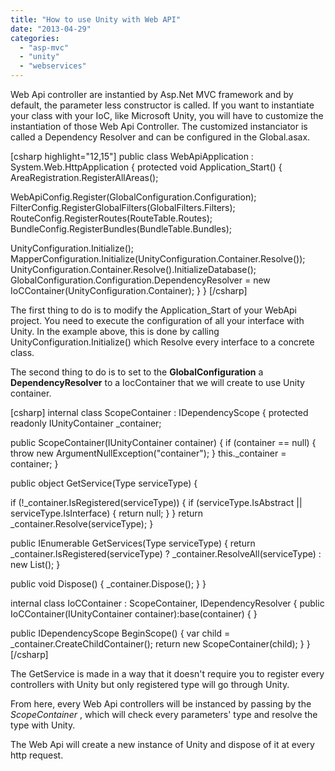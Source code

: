 ```yaml
---
title: "How to use Unity with Web API"
date: "2013-04-29"
categories: 
  - "asp-mvc"
  - "unity"
  - "webservices"
---
```


Web Api controller are instantied by Asp.Net MVC framework and by default, the parameter less constructor is called. If you want to instantiate your class with your IoC, like Microsoft Unity, you will have to customize the instantiation of those Web Api Controller. The customized instanciator is called a Dependency Resolver and can be configured in the Global.asax.

\[csharp highlight="12,15"\] public class WebApiApplication : System.Web.HttpApplication { protected void Application\_Start() { AreaRegistration.RegisterAllAreas();

WebApiConfig.Register(GlobalConfiguration.Configuration); FilterConfig.RegisterGlobalFilters(GlobalFilters.Filters); RouteConfig.RegisterRoutes(RouteTable.Routes); BundleConfig.RegisterBundles(BundleTable.Bundles);

UnityConfiguration.Initialize(); MapperConfiguration.Initialize(UnityConfiguration.Container.Resolve<IMapperFactory>()); UnityConfiguration.Container.Resolve<IDatabaseContext>().InitializeDatabase(); GlobalConfiguration.Configuration.DependencyResolver = new IoCContainer(UnityConfiguration.Container); } } \[/csharp\]

The first thing to do is to modify the Application\_Start of your WebApi project. You need to execute the configuration of all your interface with Unity. In the example above, this is done by calling UnityConfiguration.Initialize() which Resolve every interface to a concrete class.

The second thing to do is to set to the **GlobalConfiguration** a **DependencyResolver** to a IocContainer that we will create to use Unity container.

\[csharp\] internal class ScopeContainer : IDependencyScope { protected readonly IUnityContainer \_container;

public ScopeContainer(IUnityContainer container) { if (container == null) { throw new ArgumentNullException("container"); } this.\_container = container; }

public object GetService(Type serviceType) {

if (!\_container.IsRegistered(serviceType)) { if (serviceType.IsAbstract || serviceType.IsInterface) { return null; } } return \_container.Resolve(serviceType); }

public IEnumerable<object> GetServices(Type serviceType) { return \_container.IsRegistered(serviceType) ? \_container.ResolveAll(serviceType) : new List<object>(); }

public void Dispose() { \_container.Dispose(); } }

internal class IoCContainer : ScopeContainer, IDependencyResolver { public IoCContainer(IUnityContainer container):base(container) { }

public IDependencyScope BeginScope() { var child = \_container.CreateChildContainer(); return new ScopeContainer(child); } } \[/csharp\]

The GetService is made in a way that it doesn't require you to register every controllers with Unity but only registered type will go through Unity.

From here, every Web Api controllers will be instanced by passing by the _ScopeContainer_ , which will check every parameters' type and resolve the type with Unity.

The Web Api will create a new instance of Unity and dispose of it at every http request.
